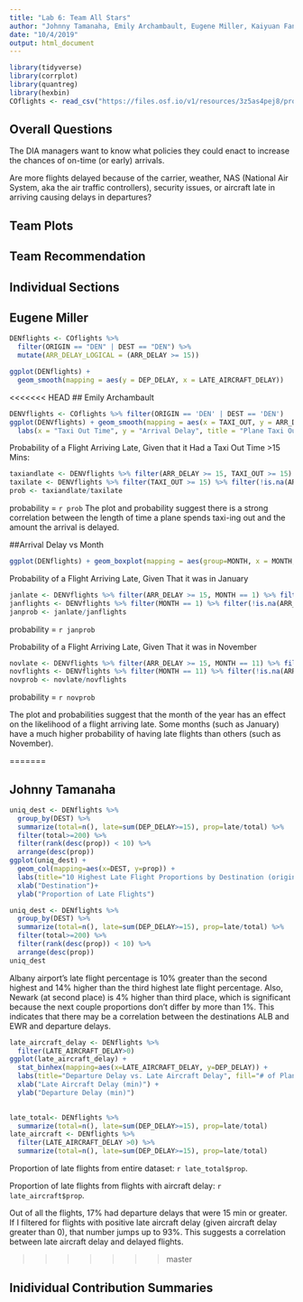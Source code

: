 ```yaml
---
title: "Lab 6: Team All Stars"
author: "Johnny Tamanaha, Emily Archambault, Eugene Miller, Kaiyuan Fan, Jingzhi Zhang"
date: "10/4/2019"
output: html_document
---
```


```r
library(tidyverse)
library(corrplot)
library(quantreg)
library(hexbin)
COflights <- read_csv("https://files.osf.io/v1/resources/3z5as4pej8/providers/osfstorage/5a8ca28f57103100104584db")
```

## Overall Questions

The DIA managers want to know what policies they could enact to increase the chances of on-time (or early) arrivals.

Are more flights delayed because of the carrier, weather, NAS (National Air System, aka the air traffic controllers), security issues, or aircraft late in arriving causing delays in departures?

## Team Plots

## Team Recommendation

## Individual Sections

## Eugene Miller
```r
DENflights <- COflights %>%
  filter(ORIGIN == "DEN" | DEST == "DEN") %>%
  mutate(ARR_DELAY_LOGICAL = (ARR_DELAY >= 15))

ggplot(DENflights) +
  geom_smooth(mapping = aes(y = DEP_DELAY, x = LATE_AIRCRAFT_DELAY))
```
<<<<<<< HEAD
## Emily Archambault
```r
DENVflights <- COflights %>% filter(ORIGIN == 'DEN' | DEST == 'DEN')
ggplot(DENVflights) + geom_smooth(mapping = aes(x = TAXI_OUT, y = ARR_DELAY), se=FALSE) + 
  labs(x = "Taxi Out Time", y = "Arrival Delay", title = "Plane Taxi Out Time vs Flight Arrival Delay")
```
Probability of a Flight Arriving Late, Given that it Had a Taxi Out Time >15 Mins:
```r
taxiandlate <- DENVflights %>% filter(ARR_DELAY >= 15, TAXI_OUT >= 15) %>% filter(!is.na(ARR_TIME)) %>% count()
taxilate <- DENVflights %>% filter(TAXI_OUT >= 15) %>% filter(!is.na(ARR_TIME)) %>% count()
prob <- taxiandlate/taxilate
```
probability = `r prob`
The plot and probability suggest there is a strong correlation between the length of time a plane spends taxi-ing out and the amount the arrival is delayed.

##Arrival Delay vs Month
```r
ggplot(DENflights) + geom_boxplot(mapping = aes(group=MONTH, x = MONTH, y = ARR_DELAY)) + scale_y_continuous(limits = c(-40, 30)) + labs(x = "Months (January - December)", y = "Arrival Delay", title = "Flight Month vs Arrival Delay")
```
Probability of a Flight Arriving Late, Given That it was in January
```r
janlate <- DENVflights %>% filter(ARR_DELAY >= 15, MONTH == 1) %>% filter(!is.na(ARR_TIME)) %>% count()
janflights <- DENVflights %>% filter(MONTH == 1) %>% filter(!is.na(ARR_TIME)) %>% count()
janprob <- janlate/janflights
```
probability = `r janprob`

Probability of a Flight Arriving Late, Given That it was in November
```r
novlate <- DENVflights %>% filter(ARR_DELAY >= 15, MONTH == 11) %>% filter(!is.na(ARR_TIME)) %>% count()
novflights <- DENVflights %>% filter(MONTH == 11) %>% filter(!is.na(ARR_TIME)) %>% count()
novprob <- novlate/novflights
```
probability = `r novprob`

The plot and probabilities suggest that the month of the year has an effect on the likelihood of a flight arriving late. Some months (such as January) have a much higher probability of having late flights than others (such as November).


=======

## Johnny Tamanaha
```r
uniq_dest <- DENflights %>%
  group_by(DEST) %>%
  summarize(total=n(), late=sum(DEP_DELAY>=15), prop=late/total) %>%
  filter(total>=200) %>%
  filter(rank(desc(prop)) < 10) %>%
  arrange(desc(prop))
ggplot(uniq_dest) +
  geom_col(mapping=aes(x=DEST, y=prop)) +
  labs(title="10 Highest Late Flight Proportions by Destination (originating from DEN)")+
  xlab("Destination")+
  ylab("Proportion of Late Flights")
```
```r
uniq_dest <- DENflights %>%
  group_by(DEST) %>%
  summarize(total=n(), late=sum(DEP_DELAY>=15), prop=late/total) %>%
  filter(total>=200) %>%
  filter(rank(desc(prop)) < 10) %>%
  arrange(desc(prop))
uniq_dest
```

Albany airport's late flight percentage is 10% greater than the second highest and 14% higher than the third highest late flight percentage. Also, Newark (at second place) is 4% higher than third place, which is significant because the next couple proportions don't differ by more than 1%. This indicates that there may be a correlation between the destinations ALB and EWR and departure delays. 

```r
late_aircraft_delay <- DENflights %>%
  filter(LATE_AIRCRAFT_DELAY>0)
ggplot(late_aircraft_delay) +
  stat_binhex(mapping=aes(x=LATE_AIRCRAFT_DELAY, y=DEP_DELAY)) +
  labs(title="Departure Delay vs. Late Aircraft Delay", fill="# of Planes") +
  xlab("Late Aircraft Delay (min)") +
  ylab("Departure Delay (min)") 
  
```
```r
late_total<- DENflights %>%
  summarize(total=n(), late=sum(DEP_DELAY>=15), prop=late/total)
late_aircraft <- DENflights %>%
  filter(LATE_AIRCRAFT_DELAY >0) %>%
  summarize(total=n(), late=sum(DEP_DELAY>=15), prop=late/total)
```

Proportion of late flights from entire dataset: `r late_total$prop`.

Proportion of late flights from flights with aircraft delay: `r late_aircraft$prop`.

Out of all the flights, 17% had departure delays that were 15 min or greater. If I filtered for flights with positive late aircraft delay (given aircraft delay greater than 0), that number jumps up to 93%. This suggests a correlation between late aircraft delay and delayed flights.

>>>>>>> master

## Inidividual Contribution Summaries